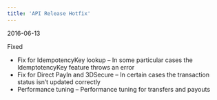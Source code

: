 ```yaml
---  
title: 'API Release Hotfix'  
---  
```

<span class="date">2016-06-13</span>  
  
  
<div class="pill pill-red">Fixed</div>  
  
- Fix for IdempotencyKey lookup – In some particular cases the IdemptotencyKey feature throws an error  
- Fix for Direct PayIn and 3DSecure – In certain cases the transaction status isn’t updated correctly  
- Performance tuning – Performance tuning for transfers and payouts